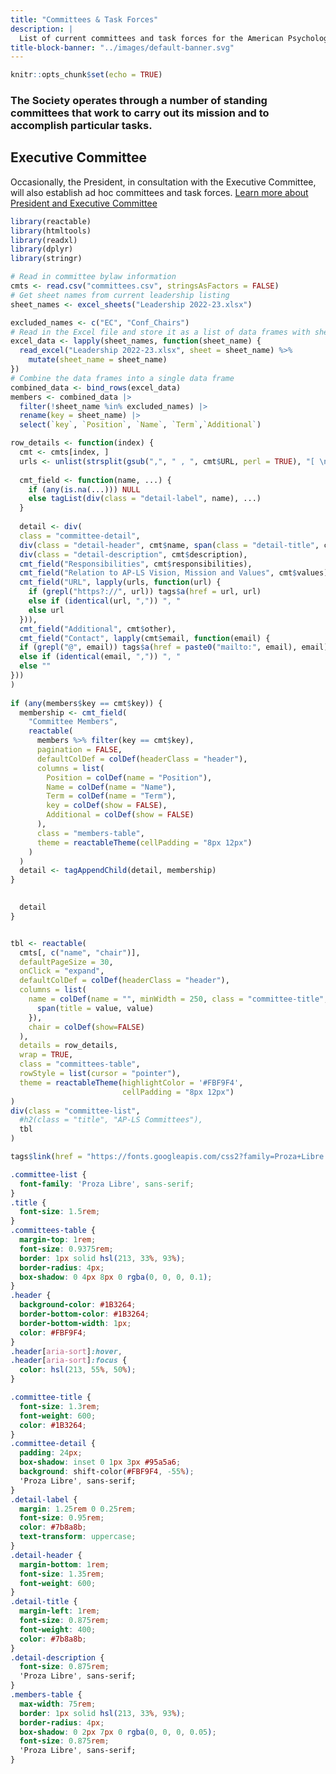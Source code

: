 ```yaml
---
title: "Committees & Task Forces"
description: | 
  List of current committees and task forces for the American Psychology-Law Society.
title-block-banner: "../images/default-banner.svg"
---
```


```r
knitr::opts_chunk$set(echo = TRUE)
```


### The Society operates through a number of standing committees that work to carry out its mission and to accomplish particular tasks.

::: {.callout-note collapse="true"}
## Executive Committee

Occasionally, the President, in consultation with the Executive Committee, will also establish ad hoc committees and task forces. [Learn more about President and Executive Committee](leadership.html)
:::

```r
library(reactable)
library(htmltools)
library(readxl)
library(dplyr)
library(stringr)

# Read in committee bylaw information
cmts <- read.csv("committees.csv", stringsAsFactors = FALSE)
# Get sheet names from current leadership listing
sheet_names <- excel_sheets("Leadership 2022-23.xlsx")

excluded_names <- c("EC", "Conf_Chairs")
# Read in the Excel file and store it as a list of data frames with sheet names as column
excel_data <- lapply(sheet_names, function(sheet_name) {
  read_excel("Leadership 2022-23.xlsx", sheet = sheet_name) %>% 
    mutate(sheet_name = sheet_name)
})
# Combine the data frames into a single data frame
combined_data <- bind_rows(excel_data)
members <- combined_data |>
  filter(!sheet_name %in% excluded_names) |> 
  rename(key = sheet_name) |> 
  select(`key`, `Position`, `Name`, `Term`,`Additional`)

row_details <- function(index) {
  cmt <- cmts[index, ]
  urls <- unlist(strsplit(gsub(",", " , ", cmt$URL, perl = TRUE), "[ \n]"))
  
  cmt_field <- function(name, ...) {
    if (any(is.na(...))) NULL
    else tagList(div(class = "detail-label", name), ...)
  }
  
  detail <- div(
  class = "committee-detail",
  div(class = "detail-header", cmt$name, span(class = "detail-title", cmt$chair)),
  div(class = "detail-description", cmt$description),
  cmt_field("Responsibilities", cmt$responsibilities),
  cmt_field("Relation to AP-LS Vision, Mission and Values", cmt$values),
  cmt_field("URL", lapply(urls, function(url) {
    if (grepl("https?://", url)) tags$a(href = url, url)
    else if (identical(url, ",")) ", "
    else url
  })),
  cmt_field("Additional", cmt$other),
  cmt_field("Contact", lapply(cmt$email, function(email) {
  if (grepl("@", email)) tags$a(href = paste0("mailto:", email), email)
  else if (identical(email, ",")) ", "
  else ""
}))
)
  
if (any(members$key == cmt$key)) {
  membership <- cmt_field(
    "Committee Members",
    reactable(
      members %>% filter(key == cmt$key),
      pagination = FALSE,
      defaultColDef = colDef(headerClass = "header"),
      columns = list(
        Position = colDef(name = "Position"),
        Name = colDef(name = "Name"),
        Term = colDef(name = "Term"),
        key = colDef(show = FALSE),
        Additional = colDef(show = FALSE)
      ),
      class = "members-table",
      theme = reactableTheme(cellPadding = "8px 12px")
    )
  )
  detail <- tagAppendChild(detail, membership)
}

  
  detail
}


tbl <- reactable(
  cmts[, c("name", "chair")],
  defaultPageSize = 30,
  onClick = "expand",
  defaultColDef = colDef(headerClass = "header"),
  columns = list(
    name = colDef(name = "", minWidth = 250, class = "committee-title", cell = function(value) {
      span(title = value, value)
    }),
    chair = colDef(show=FALSE)
  ),
  details = row_details,
  wrap = TRUE,
  class = "committees-table",
  rowStyle = list(cursor = "pointer"),
  theme = reactableTheme(highlightColor = '#FBF9F4',
                         cellPadding = "8px 12px")
)
div(class = "committee-list",
  #h2(class = "title", "AP-LS Committees"),
  tbl
)
```

```r
tags$link(href = "https://fonts.googleapis.com/css2?family=Proza+Libre:ital,wght@0,400;0,500;0,700;1,400&display=swap", rel = "stylesheet")
```

```css
.committee-list {
  font-family: 'Proza Libre', sans-serif;
}
.title {
  font-size: 1.5rem;
}
.committees-table {
  margin-top: 1rem;
  font-size: 0.9375rem;
  border: 1px solid hsl(213, 33%, 93%);
  border-radius: 4px;
  box-shadow: 0 4px 8px 0 rgba(0, 0, 0, 0.1);
}
.header {
  background-color: #1B3264;
  border-bottom-color: #1B3264;
  border-bottom-width: 1px;
  color: #FBF9F4;
}
.header[aria-sort]:hover,
.header[aria-sort]:focus {
  color: hsl(213, 55%, 50%);
}

.committee-title {
  font-size: 1.3rem;
  font-weight: 600;
  color: #1B3264;
}
.committee-detail {
  padding: 24px;
  box-shadow: inset 0 1px 3px #95a5a6;
  background: shift-color(#FBF9F4, -55%);
  'Proza Libre', sans-serif;
}
.detail-label {
  margin: 1.25rem 0 0.25rem;
  font-size: 0.95rem;
  color: #7b8a8b;
  text-transform: uppercase;
}
.detail-header {
  margin-bottom: 1rem;
  font-size: 1.35rem;
  font-weight: 600;
}
.detail-title {
  margin-left: 1rem;
  font-size: 0.875rem;
  font-weight: 400;
  color: #7b8a8b;
}
.detail-description {
  font-size: 0.875rem;
  'Proza Libre', sans-serif;
}
.members-table {
  max-width: 75rem;
  border: 1px solid hsl(213, 33%, 93%);
  border-radius: 4px;
  box-shadow: 0 2px 7px 0 rgba(0, 0, 0, 0.05);
  font-size: 0.875rem;
  'Proza Libre', sans-serif;
}
```
